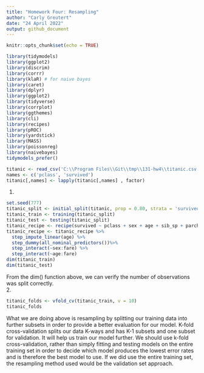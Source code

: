 ```yaml
---
title: "Homework Four: Resampling"
author: "Carly Greutert"
date: "24 April 2022"
output: github_document
---
```


```r
knitr::opts_chunk$set(echo = TRUE)
```

```r
library(tidymodels)
library(ggplot2)
library(discrim)
library(corrr)
library(klaR) # for naive bayes
library(caret)
library(dplyr)
library(ggplot2)
library(tidyverse)
library(corrplot)
library(ggthemes)
library(cli)
library(recipes)
library(pROC)
library(yardstick)
library(MASS)
library(poissonreg)
library(naivebayes)
tidymodels_prefer()
```

```r
titanic <- read_csv('C:\\Program Files\\Git\\tmp\\131-hw4\\titanic.csv')
names <- c('pclass', 'survived')
titanic[,names] <- lapply(titanic[,names] , factor)
```

1.
```r
set.seed(777)
titanic_split <- initial_split(titanic, prop = 0.80, strata = 'survived')
titanic_train <- training(titanic_split)
titanic_test <- testing(titanic_split)
titanic_recipe <- recipe(survived ~ pclass + sex + age + sib_sp + parch + fare, data = titanic_train)
titanic_recipe <- titanic_recipe %>%
  step_impute_linear(age) %>%
  step_dummy(all_nominal_predictors())%>%
  step_interact(~sex:fare) %>%
  step_interact(~age:fare)
dim(titanic_train)
dim(titanic_test)
```
From the dim() function above, we can verify the number of observations was split correctly.                         
2.
```r
titanic_folds <- vfold_cv(titanic_train, v = 10)
titanic_folds
```

What we are doing above is resampling by splitting our training data into further subsets in order to provide a better evaluation for our model. K-fold cross-validation splits our data K-ways and has K-1 subsets and one subset for validation. It will help us train our model further. We should use k-fold cross-validation, rather than simply fitting and testing models on the entire training set in order to decide which model produces the lowest error rates and is therefore the best model to use. If we did use the entire training set, the resampling method used would be the validation set approach. 
